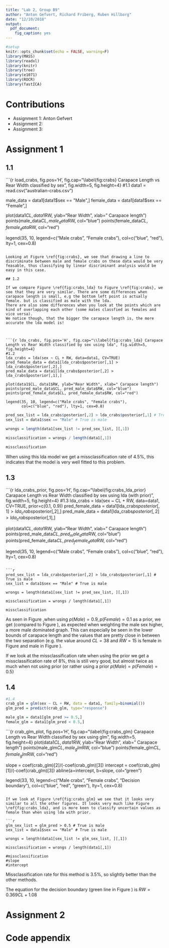 ```yaml
---
title: "Lab 2, Group B9"
author: "Anton Gefvert, Richard Friberg, Ruben Hillborg"
date: "12/10/2018"
output: 
  pdf_document:
    fig_caption: yes
---
```


```r
#setup
knitr::opts_chunk$set(echo = FALSE, warning=F)
library(MASS)
library(readxl)
library(knitr)
library(tree)
library(e1071)
library(ROCR)
library(fastICA)

```

# Contributions
* Assignment 1: Anton Gefvert
* Assignment 2:
* Assignment 3:

# Assignment 1

## 1.1

```{r load_crabs, fig.pos='H', fig.cap="\\label{fig:crabs} Carapace Length vs Rear Width classified by sex", fig.width=5, fig.height=4}
#1.1
data1 = read.csv("australian-crabs.csv")

male_data = data1[data1$sex == "Male",]
female_data = data1[data1$sex == "Female",]

plot(data1$CL, data1$RW, ylab="Rear Width", xlab=" Carapace length")
points(male_data$CL, male_data$RW, col="blue")
points(female_data$CL, female_data$RW, col="red")

legend(35, 10, legend=c("Male crabs", "Female crabs"),
       col=c("blue", "red"), lty=1, cex=0.8)

```

Looking at Figure \ref{fig:crabs}, we see that drawing a line to discriminate between male and female crabs on these data would be very feasable, thus classifying by linear discriminant analysis would be easy in this case.

## 1.2

If we compare Figure \ref{fig:crabs_lda} to Figure \ref{fig:crabs}, we see that they are very similar. There are some differences when carapace length is small, e.g the bottom left point is actually female. but is classified as male with the lda.
There are also some differences when you look at the points which are kind of overlapping each other (some males classfied as females and vice versa).
We notice though, that the bigger the carapace length is, the more accurate the lda model is!



```{r lda_crabs, fig.pos='H', fig.cap="\\label{fig:crabs_lda} Carapace Length vs Rear Width classified by sex using lda", fig.width=5, fig.height=4}
#1.2
lda_crabs = lda(sex ~ CL + RW, data=data1, CV=TRUE)
pred_female_data = data1[lda_crabs$posterior[,1] > lda_crabs$posterior[,2],]
pred_male_data = data1[lda_crabs$posterior[,2] > lda_crabs$posterior[,1],]

plot(data1$CL, data1$RW, ylab="Rear Width", xlab=" Carapace length")
points(pred_male_data$CL, pred_male_data$RW, col="blue")
points(pred_female_data$CL, pred_female_data$RW, col="red")

legend(35, 10, legend=c("Male crabs", "Female crabs"),
       col=c("blue", "red"), lty=1, cex=0.8)

```

```r
pred_sex_list = lda_crabs$posterior[,2] > lda_crabs$posterior[,1] # True is male
sex_list = data1$sex == "Male" # True is male

wrongs = length(data1[sex_list != pred_sex_list, ][,1])

missclassification = wrongs / length(data1[,1])

missclassification

```
When using this lda model we get a missclassification rate of $4.5\%$, this indicates that the model is very well fitted to this problem.

## 1.3

```{r lda_crabs_prior, fig.pos='H', fig.cap="\\label{fig:crabs_lda_prior} Carapace Length vs Rear Width classified by sex using lda (with prior)", fig.width=5, fig.height=4}
#1.3
lda_crabs = lda(sex ~ CL + RW, data=data1, CV=TRUE, prior=c(0.1, 0.9))
pred_female_data = data1[lda_crabs$posterior[,1] > lda_crabs$posterior[,2],]
pred_male_data = data1[lda_crabs$posterior[,2] > lda_crabs$posterior[,1],]

plot(data1$CL, data1$RW, ylab="Rear Width", xlab=" Carapace length")
points(pred_male_data$CL, pred_male_data$RW, col="blue")
points(pred_female_data$CL, pred_female_data$RW, col="red")

legend(35, 10, legend=c("Male crabs", "Female crabs"),
       col=c("blue", "red"), lty=1, cex=0.8)

```

```r
pred_sex_list = lda_crabs$posterior[,2] > lda_crabs$posterior[,1] # True is male
sex_list = data1$sex == "Male" # True is male

wrongs = length(data1[sex_list != pred_sex_list, ][,1])

missclassification = wrongs / length(data1[,1])

missclassification

```

As seen in Figure \ref{fig:crabs_lda_prior},when using $p(Male)=0.9, p(Female)=0.1$ as a prior, we get (compared to Figure \ref{fig:crabs_lda_prior}), as expected when weighting the male sex higher, a more male dominated graph.
This can especially be seen in the lower bounds of carapace length and the values that are pretty close in between the two separation (e.g. the value around $CL=38$ and $RW=15$ is female in Figure \ref{fig:crabs_lda} and male in Figure \ref{fig:crabs_lda_prior}).

If we look at the missclassification rate when using the prior we get a missclassification rate of $8\%$, this is still very good, but almost twice as much when not using prior (or rather using a prior $p(Male)=p(Female)=0.5$)

## 1.4

```r
#1.4
crab_glm = glm(sex ~ CL + RW, data = data1, family=binomial())
glm_pred = predict(crab_glm, type="response")

male_glm = data1[glm_pred >= 0.5,]
female_glm = data1[glm_pred < 0.5,]

```

```{r crab_glm_plot, fig.pos='H', fig.cap="\\label{fig:crabs_glm} Carapace Length vs Rear Width classified by sex using glm", fig.width=5, fig.height=4}
plot(data1$CL, data1$RW, ylab="Rear Width", xlab=" Carapace length")
points(male_glm$CL, male_glm$RW, col="blue")
points(female_glm$CL, female_glm$RW, col="red")

slope = coef(crab_glm)[2]/(-coef(crab_glm)[3])
intercept = coef(crab_glm)[1]/(-coef(crab_glm)[3]) 
abline(a=intercept, b=slope, col="green")

legend(33, 10, legend=c("Male crabs", "Female crabs", "Decision boundary"),
       col=c("blue", "red", "green"), lty=1, cex=0.8)

```

If we look at Figure \ref{fig:crabs_glm} we see that it looks very similar to all the other figures. It looks very much like Figure \ref{fig:crabs_lda}, and is more keen to classify uncertain values as female than when using lda with prior.

```r
glm_sex_list = glm_pred > 0.5 # True is male
sex_list = data1$sex == "Male" # True is male

wrongs = length(data1[sex_list != glm_sex_list, ][,1])

missclassification = wrongs / length(data1[,1])

#missclassification
#slope
#intercept

```

Missclassification rate for this method is $3.5\%$, so slightly better than the other methods.

The equation for the decision boundary (green line in Figure \ref{fig:crabs_glm}) is $RW = 0.369 CL + 1.08$

# Assignment 2



\pagebreak
# Code appendix

```r
```